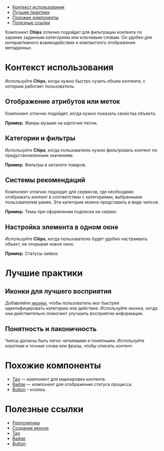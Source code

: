 
<MdxMenu>

- [Контекст использования](#контекст-использования)
- [Лучшие практики](#лучшие-практики)
- [Похожие компоненты](#похожие-компоненты)
- [Полезные ссылки](#полезные-ссылки)

</MdxMenu>

Компонент **Chips** отлично подойдет для фильтрации контента по заранее заданным категориям или ключевым словам. Он удобен для интерактивного взаимодействия и компактного отображения метаданных.

<MdxImage src={start_example} />

# Контекст использования

Используйте **Chips**, когда нужно быстро сузить объем контента, с которым работает пользователь.

## Отображение атрибутов или меток

Компонент отлично подойдет, когда нужно показать свойства объекта.

**Пример**. Жанры музыки на карточке песни.

<MdxImage src={music} />

## Категории и фильтры

Используйте **Chips**, когда пользователю нужно фильтровать контент по предустановленным значениям.

**Пример**. Фильтры в каталоге товаров.

<MdxImage src={catalog} />

## Системы рекомендаций

Компонент отлично подходит для сервисов, где необходимо отображать контент в соответствии с категориями, выбранными пользователем ранее. Эти категории можно представить в виде чипсов.

**Пример**. Темы при оформлении подписки на сервис.

<MdxImage src={choice} />

## Настройка элемента в одном окне

Используйте **Chips**, когда пользователю будет удобно настраивать объект, не открывая новое окно.

**Пример**. Статусы заявок

<MdxImage src={status} />

# Лучшие практики

## Иконки для лучшего восприятия

Добавляйте [иконки](##LIBS.LIB.STAND/lib:icons/stand:icons-icon-stable), чтобы пользователь мог быстрее идентифицировать категорию или действие. Используйте иконки, когда они действительно помогают улучшить восприятие информации.

## Понятность и лаконичность

Чипсы должны быть легко читаемыми и понятными. Используйте короткие и точные слова или фразы, чтобы описать контент.

# Похожие компоненты

- [Tag](##LIBS.LIB.STAND/lib:uikit/stand:components-tag-stable) — компонент для маркировки контента.
- [Badge](##LIBS.LIB.STAND/lib:uikit/stand:components-badge-stable) — компонент для отображения статуса процесса.
- [Button](##LIBS.LIB.STAND/lib:uikit/stand:components-button-stable) – кнопка.

# Полезные ссылки

- [Редполитика](##LIBS.LIB.STAND/lib:portal/stand:guidelines-editorialpolicy)
- [Создание иконок](##LIBS.LIB.STAND/lib:portal/stand:contributers-addicons)
- [Tag](##LIBS.LIB.STAND/lib:uikit/stand:components-tag-stable)
- [Badge](##LIBS.LIB.STAND/lib:uikit/stand:components-badge-stable)
- [Button](##LIBS.LIB.STAND/lib:uikit/stand:components-button-stable)
